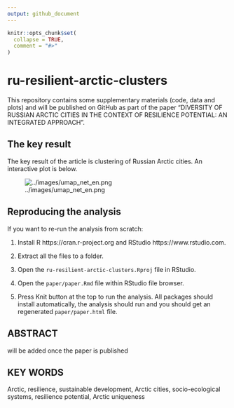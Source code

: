 ```yaml
---
output: github_document
---
```


<!-- README.md is generated from README.Rmd. Please edit that file -->

```r
knitr::opts_chunk$set(
  collapse = TRUE,
  comment = "#>"
)
```

# ru-resilient-arctic-clusters

<!-- badges: start -->
<!-- badges: end -->

This repository contains some supplementary materials (code, data and plots) and will be published on GitHub as part of the paper "DIVERSITY OF RUSSIAN ARCTIC CITIES IN THE CONTEXT OF RESILIENCE POTENTIAL: AN INTEGRATED APPROACH".

## The key result

The key result of the article is clustering of Russian Arctic cities. An interactive plot is below.

![../images/umap_net_en.png](networked representation of settlement groups)

## Reproducing the analysis

If you want to re-run the analysis from scratch:

1. Install R https://cran.r-project.org and RStudio https://www.rstudio.com.

2. Extract all the files to a folder.

3. Open the `ru-resilient-arctic-clusters.Rproj` file in RStudio.

4. Open the `paper/paper.Rmd` file within RStudio file browser.

5. Press Knit button at the top to run the analysis. All packages should install automatically, the analysis should run and you should get an regenerated `paper/paper.html` file.

## ABSTRACT

will be added once the paper is published

## KEY WORDS
Arctic, resilience, sustainable development, Arctic cities, socio-ecological systems, resilience potential, Arctic uniqueness
